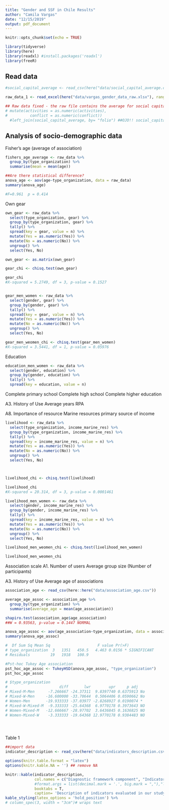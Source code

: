 ```yaml
---
title: "Gender and SSF in Chile Results"
author: "Camila Vargas"
date: "12/15/2019"
output: pdf_document
---
```


```r
knitr::opts_chunk$set(echo = TRUE)

library(tidyverse)
library(here)
library(readxl) #install.packages('readxl')
library(freeR)
```

## Read data
```r
#social_capital_average <- read_csv(here("data/social_capital_average.csv"))

raw_data_1 <- read_excel(here("data/vargas_gender_data_raw.xlsx"), range ="A1:AG116")

## Raw data fixed - the raw file contains the average for social capital
# mutate(activities = as.numeric(activities),
#          conflict = as.numeric(conflict))
  #left_join(social_capital_average, by= "folio") ##OJO!! social_capital_average


```


## Analysis of socio-demographic data 


Fisher's age (average of association)
```r

fishers_age_average <- raw_data %>% 
  group_by(type_organization) %>% 
  summarise(mean = mean(age))

##Are there statistical difference?
anova_age <- aov(age~type_organization, data = raw_data)
summary(anova_age)

#F=0.961  p = 0.414

```

Own gear
```r
own_gear <- raw_data %>% 
  select(type_organization, gear) %>% 
  group_by(type_organization, gear) %>% 
  tally() %>% 
  spread(key = gear, value = n) %>% 
  mutate(Yes = as.numeric(Yes)) %>% 
  mutate(No = as.numeric(No)) %>%
  ungroup() %>% 
  select(Yes, No)

own_gear <- as.matrix(own_gear)

gear_chi <- chisq.test(own_gear)

gear_chi
#X-squared = 5.2749, df = 3, p-value = 0.1527


gear_men_women <- raw_data %>% 
  select(gender, gear) %>% 
  group_by(gender, gear) %>% 
  tally() %>% 
  spread(key = gear, value = n) %>% 
  mutate(Yes = as.numeric(Yes)) %>% 
  mutate(No = as.numeric(No)) %>%
  ungroup() %>% 
  select(Yes, No)

gear_men_weomen_chi <- chisq.test(gear_men_women)
#X-squared = 3.5441, df = 1, p-value = 0.05976


```

Education
```r
education_men_women <- raw_data %>% 
  select(gender, education) %>% 
  group_by(gender, education) %>% 
  tally() %>% 
  spread(key = education, value = n)

```



Complete primary school
Complete high school
Complete higher education

A3. History of Use
Average years RPA

A8. Importance of resource
Marine resources primary source of income 

```r
livelihood <- raw_data %>% 
  select(type_organization, income_marine_res) %>% 
  group_by(type_organization, income_marine_res) %>% 
  tally() %>% 
  spread(key = income_marine_res, value = n) %>% 
  mutate(Yes = as.numeric(Yes)) %>% 
  mutate(No = as.numeric(No)) %>%
  ungroup() %>% 
  select(Yes, No)



livelihood_chi <- chisq.test(livelihood)

livelihood_chi
#X-squared = 20.314, df = 3, p-value = 0.0001461

livelihood_men_women <- raw_data %>% 
  select(gender, income_marine_res) %>% 
  group_by(gender, income_marine_res) %>% 
  tally() %>% 
  spread(key = income_marine_res, value = n) %>% 
  mutate(Yes = as.numeric(Yes)) %>% 
  mutate(No = as.numeric(No)) %>%
  ungroup() %>% 
  select(Yes, No)

livelihood_men_weomen_chi <- chisq.test(livelihood_men_women)

livelihood_men_weomen_chi

```



Association scale
A1. Number of users
Average group size (Number of participants) 

A3. History of Use
Average age of associations 

```r
association_age <- read_csv(here::here("data/association_age.csv")) 

average_age_assoc <- association_age %>% 
  group_by(type_organization) %>% 
  summarise(average_age = mean(age_association))

shapiro.test(association_age$age_association)  
##W = 0.93563, p-value = 0.1447 NORMAL

anova_age_assoc <- aov(age_association~type_organization, data = association_age)
summary(anova_age_assoc)

#  Df Sum Sq Mean Sq                     F value Pr(>F)  
# type_organization  3   1351   450.5   4.463 0.0156 * SIGNIFICANT
# Residuals         19   1918   100.9 

#Pst-hoc Tukey Age association
pst_hoc_age_assoc <- TukeyHSD(anova_age_assoc, "type_organization")
pst_hoc_age_assoc

# $type_organization
#                       diff       lwr        upr     p adj
# Mixed-M-Men      -7.266667 -24.37311  9.8397740 0.6375913 No
# Mixed-W-Men     -16.600000 -33.70644  0.5064406 0.0590662 No
# Women-Men       -19.933333 -37.03977 -2.8268927 0.0190074 *
# Mixed-W-Mixed-M  -9.333333 -25.64368  6.9770178 0.3973643 NO
# Women-Mixed-M   -12.666667 -28.97702  3.6436845 0.1636825 NO
# Women-Mixed-W    -3.333333 -19.64368 12.9770178 0.9384483 NO





```


Table 1
```r

##import data
indicator_description <- read_csv(here("data/indicators_description.csv"))

options(knitr.table.format = "latex")
options(knitr.kable.NA = '') ## remove NA

knitr::kable(indicator_description, 
             col.names = c("Diagnostic framework component", "Indicator", "Description"), 
             #format.args = list(decimal.mark = '.', big.mark = ","),"latex", 
             booktabs = T, 
             caption= 'Description of indicators evaluated in our study regarding each of the selected variables, under two components of the SES framework') %>% 
kable_styling(latex_options = 'hold_position') %>% 
# column_spec(3, width = "3cm")# wraps text



```

